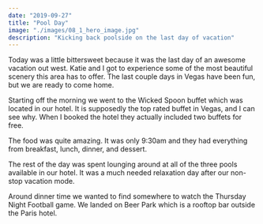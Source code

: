 ```yaml
---
date: "2019-09-27"
title: "Pool Day"
image: "./images/08_1_hero_image.jpg"
description: "Kicking back poolside on the last day of vacation"
---
```



Today was a little bittersweet because it was the last day of an awesome vacation out west. Katie and I got to experience some of the most beautiful scenery this area has to offer. The last couple days in Vegas have been fun, but we are ready to come home.

Starting off the morning we went to the Wicked Spoon buffet which was located in our hotel. It is supposedly the top rated buffet in Vegas, and I can see why. When I booked the hotel they actually included two buffets for free.

<InlineImage imageName="01_buffet.jpg"/>

The food was quite amazing. It was only 9:30am and they had everything from breakfast, lunch, dinner, and dessert.

The rest of the day was spent lounging around at all of the three pools available in our hotel. It was a much needed relaxation day after our non-stop vacation mode.

<InlineImage imageName="08_1_hero_image.jpg"/>

Around dinner time we wanted to find somewhere to watch the Thursday Night Football game. We landed on Beer Park which is a rooftop bar outside the Paris hotel.